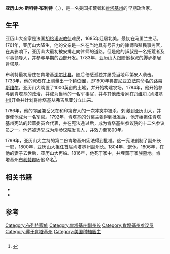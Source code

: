 '''亚历山大·斯科特·布利特'''（{{lang|en|'''Alexander Scott Bullitt'''}}，{{bd|1761年||1816年|4月13日}}），是一名美国拓荒者和[[肯塔基州|肯塔基州]]的早期政治家。

== 生平 ==
亚历山大全家是法国[[胡格诺派教徒|胡格诺派教徒]]难民，1685年迁居北美。最初在马里兰生活，1761年，亚历山大降生，他的父亲{{le|库斯伯特·布利特|Cuthbert Bullitt}}是一名在当地具有号召力的律师和殖民事务官，在其影响下，亚历山大最初被安排走向律师的道路。但是他的叔叔{{le|托马斯·布利特|Thomas Bullitt}}是一名拓荒者及军事领导人，并参与早期的西部开发。1783年，亚历山大跟随他叔叔的脚步移居肯塔基。

布利特最初居住在肯塔基[[谢尔比县|谢尔比县]]，随后倍感孤独并屡受当地印第安人袭击。1733年，他的叔叔在{{le|俄亥俄峡谷|Falls of the Ohio}}上测量出一个镇位置，即1800年弗吉尼亚立法院命名的[[路易斯维尔|路易斯维尔]]。亚历山大购置了1000英亩的土地，并开始构建农场。1784年，他开始参与到肯塔基的政治，并成为当地的一名军事官，并与其他政治家在[[丹维尔_(肯塔基州)|丹维尔 (肯塔基州)]]开会并计划将肯塔基从弗吉尼亚分立出来。

1786年，他的邻居兼岳父在和印第安人的一次冲突中被杀，刺激到亚历山大，并促使他成为一名军官。1792年，肯塔基的分离主张得到批准后，他开始担任肯塔基州宪法的起草委员会代表，并在宪法通过后，成为肯塔基州参议院的十二名参议员之一。他还被选举成为州参议院发言人，并效力至1800年。

1799年，亚历山大主持的第二份肯塔基州宪法得到批准。这一宪法创制了副州长一职，1800年，亚历山大担任首届肯塔基州副州长。1804年，退休。1806年，在他的妻子去世后，亚历山大再婚。1816年，他死于家中，并埋葬于家族墓地。肯塔基州[[布利特郡_(肯塔基州)|布利特郡]]因他命名<ref>{{cite book | url=http://books.google.com/books?id=luoxAQAAMAAJ&pg=PA34#v=onepage&q&f=false | title=The Register of the Kentucky State Historical Society, Volume 1 | publisher=Kentucky State Historical Society | year=1903 | pages=34 | access-date=2015-04-30 | archive-date=2014-10-21 | archive-url=https://web.archive.org/web/20141021164302/http://books.google.com/books?id=luoxAQAAMAAJ&pg=PA34#v=onepage&q&f=false | dead-url=no }}</ref>。

==相关书籍==
*{{cite book |last=Johnson |first=E. Polk |title=A History of Kentucky and Kentuckians: The Leaders and Representative Men in Commerce, Industry and Modern Activities |publisher=Lewis Publishing Company |year=1912 |url=http://books.google.com/books?id=FXQUAAAAYAAJ |accessdate=2008-11-10 |page=607 |archive-date=2013-10-12 |archive-url=https://web.archive.org/web/20131012223436/http://books.google.com/books?id=FXQUAAAAYAAJ |dead-url=no }}
*{{cite book |last=Heidler |first=David S. and Jeanne T. |title=Henry Clay: The Essential American |publisher= Random House |year=2010}}
==参考==
{{reflist}}
{{s-start}}
{{s-off}}
{{succession box|title=[[肯塔基州副州长|肯塔基州副州长]]|before=无|after=[[约翰·考德威尔|约翰·考德威尔]]|years=1800–1804}}
{{s-end}}
{{肯塔基州副州长}}
{{Authority control}}

{{DEFAULTSORT:Bullitt, Alexander}}
[[Category:布列特家族|Category:布列特家族]]
[[Category:肯塔基州副州长|Category:肯塔基州副州长]]
[[Category:肯塔基州参议员|Category:肯塔基州参议员]]
[[Category:葬于肯塔基州|Category:葬于肯塔基州]]
[[Category:美国种植园主|Category:美国种植园主]]